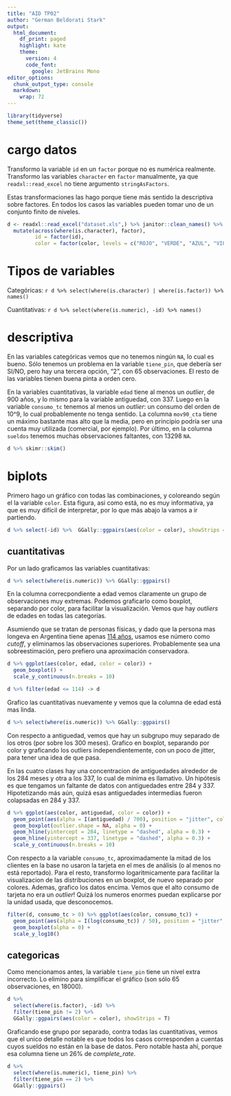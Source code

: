```yaml
---
title: "AID TP02"
author: "German Beldorati Stark"
output:
  html_document:
    df_print: paged
    highlight: kate
    theme:
      version: 4
      code_font: 
        google: JetBrains Mono
editor_options:
  chunk_output_type: console
  markdown:
    wrap: 72
---
```


```r
library(tidyverse)
theme_set(theme_classic())
```

# cargo datos

Transformo la variable `id` en un `factor` porque no es numérica realmente. Transformo
las variables `character` en `factor` manualmente, ya que `readxl::read_excel` 
no tiene argumento `stringAsFactors`.

Estas transformaciones las hago porque tiene más sentido la descriptiva sobre factores.
En todos los casos las variables pueden tomar uno de un conjunto finito de niveles.

```r
d <- readxl::read_excel("dataset.xls",) %>% janitor::clean_names() %>%
  mutate(across(where(is.character), factor),
         id = factor(id),
         color = factor(color, levels = c("ROJO", "VERDE", "AZUL", "VIOLETA")))
```

# Tipos de variables

Categóricas: `r d %>% select(where(is.character) | where(is.factor)) %>% names()`

Cuantitativas: `r d %>% select(where(is.numeric), -id) %>% names()`

# descriptiva

En las variables categóricas vemos que no tenemos ningún `NA`, lo cual es bueno.
Sólo tenemos un problema en la variable `tiene_pin`, que debería ser SI/NO, pero hay
una tercera opción, "2", con 65 observaciones. El resto de las variables tienen buena
pinta a orden cero.

En la variables cuantitativas, la variable `edad` tiene al menos un _outlier_, de 900 años, y lo mismo para la variable antiguedad, con 337. Luego en la variable `consumo_tc` tenemos al menos un _outlier_: un consumo del orden de 10^9, lo cual probablemente no tenga sentido. La columna `mov90_cta` tiene un máximo bastante mas alto que la media, pero en principio podría ser una cuenta muy utilizada (comercial, por ejemplo). Por último, en la columna `sueldos` tenemos muchas observaciones faltantes, con 13298 `NA`.


```r
d %>% skimr::skim()
```

# biplots

Primero hago un gráfico con todas las combinaciones, y coloreando según el la variable
`color`. Esta figura, asi como está, no es muy informativa, ya que es muy difícil de interpretar, 
por lo que más abajo la vamos a ir partiendo.

```r
d %>% select(-id) %>%  GGally::ggpairs(aes(color = color), showStrips = T)
```

## cuantitativas

Por un lado graficamos las variables cuantitativas:

```r
d %>% select(where(is.numeric)) %>% GGally::ggpairs()
```

En la columna correcpondiente a edad vemos claramente un grupo de observaciones muy extremas.
Podemos graficarlo como boxplot, separando por color, para facilitar la visualización. 
Vemos que hay _outliers_ de edades en todas las categorías. 

Asumiendo que se tratan de personas físicas, y dado que la persona mas longeva en 
Argentina tiene apenas [114 años](https://gerontology.wikia.org/wiki/List_of_oldest_people_from_Argentina),
usamos  ese número como _cutoff_, y eliminamos las observaciones superiores. 
Probablemente  sea una sobreestimación, pero prefiero una aproximación conservadora.

```r
d %>% ggplot(aes(color, edad, color = color)) +
  geom_boxplot() +
  scale_y_continuous(n.breaks = 10)

d %>% filter(edad <= 114) -> d
```

Grafico las cuantitativas nuevamente y vemos que la columna de edad está mas linda.

```r
d %>% select(where(is.numeric)) %>% GGally::ggpairs()
```

Con respecto a antiguedad, vemos que hay un subgrupo muy separado de los otros (por
sobre los 300 meses). Grafico en boxplot, separando por color y graficando los outliers
independientemente, con un poco de jitter, para tener una idea de que pasa. 

En las cuatro clases hay una concentracion de antiguedades alrededor de los 284 meses y otra a los 337,
lo cual de mínima es llamativo. Un hipótesis es que tengamos un faltante de datos con antiguedades
entre 284 y 337. Hipotetizando más aún, quizá esas antiguedades intermedias fueron
colapsadas en 284 y 337.

```r
d %>% ggplot(aes(color, antiguedad, color = color)) +
  geom_point(aes(alpha = I(antiguedad) / 700), position = "jitter", color = "gray" ) + 
  geom_boxplot(outlier.shape = NA, alpha = 0) +
  geom_hline(yintercept = 284, linetype = "dashed", alpha = 0.3) +
  geom_hline(yintercept = 337, linetype = "dashed", alpha = 0.3) +
  scale_y_continuous(n.breaks = 10)
```

Con respecto a la variable `consumo_tc`, aproximadamente la mitad de los clientes
en la base no usaron la tarjeta en el mes de análisis (o al menos no está reportado).
Para el resto, transformo logaritmicamente para facilitar la visualizacion de las
distribuciones en un boxplot, de nuevo separado por colores. Ademas, grafico los datos encima.
Vemos que el alto consumo de tarjeta no era un _outlier_! Quizá los numeros enormes
puedan explicarse por la unidad usada, que desconocemos.

```r
filter(d, consumo_tc > 0) %>% ggplot(aes(color, consumo_tc)) + 
  geom_point(aes(alpha = I(log(consumo_tc)) / 50), position = "jitter", color = "gray") + 
  geom_boxplot(alpha = 0) +
  scale_y_log10()
```


## categoricas

Como mencionamos antes, la variable `tiene_pin` tiene un nivel extra incorrecto.
Lo elimino para simplificar el gráfico (son sólo 65 observaciones, en 18000).

```r
d %>%
  select(where(is.factor), -id) %>% 
  filter(tiene_pin != 2) %>% 
  GGally::ggpairs(aes(color = color), showStrips = T)
```

Graficando ese grupo por separado, contra todas las cuantitativas, vemos que el unico
detalle notable es que todos los casos corresponden a cuentas cuyos sueldos no están
en la base de datos. Pero notable hasta ahí, porque esa columna tiene un 26% de _complete_rate_.

```r
d %>%
  select(where(is.numeric), tiene_pin) %>%
  filter(tiene_pin == 2) %>%
  GGally::ggpairs()
```


